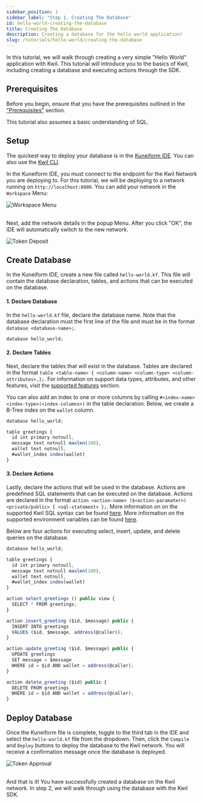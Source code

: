 ```yaml
---
sidebar_position: 1
sidebar_label: "Step 1. Creating The Database"
id: hello-world-creating-the-database
title: Creating The Database
description: Creating a database for the hello world application!
slug: /tutorials/hello-world/creating-the-database
---
```

In this tutorial, we will walk through creating a very simple "Hello World" application with Kwil. This tutorial will introduce you to the basics of Kwil, including creating a database and executing actions through the SDK.

## Prerequisites

Before you begin, ensure that you have the prerequisites outlined in the ["Prerequisites"](../../prerequisites.md) section.

This tutorial also assumes a basic understanding of SQL.

## Setup

The quickest way to deploy your database is in the [Kuneiform IDE](https://ide.kwil.com). You can also use the [Kwil CLI](/docs/kwil-cli/installation).

In the Kuneiform IDE, you must connect to the endpoint for the Kwil Network you are deploying to. For this tutorial, we will be deploying to a network running on `http://localhost:8080`. You can add your network in the `Workspace` Menu:

<div style={{ display: "flex", justifyContent: "center" }}>
  <img src={require("./assets/workspace-menu.png").default} alt="Workspace Menu" />
</div>
<br />

Next, add the network details in the popup Menu. After you click "OK", the IDE will automatically switch to the new network.

<div style={{ display: "flex", justifyContent: "center"  }}>
  <img src={require("./assets/add-workspace.png").default} alt="Token Deposit" />
</div>

## Create Database

In the Kuneiform IDE, create a new file called `hello-world.kf`. This file will contain the database declaration, tables, and actions that can be executed on the database.

#### 1. Declare Database
In the `hello-world.kf` file, declare the database name. Note that the database declaration must the first line of the file and must be in the format `database <database-name>;`.

```typescript title="hello-world.kf"
database hello_world;
```

#### 2. Declare Tables
Next, declare the tables that will exist in the database. Tables are declared in the format `table <table-name> { <column-name> <column-type> <column-attributes>,};`. For information on support data types, attributes, and other features, visit the [supported features](../../kuneiform/supported-features) section.

You can also add an index to one or more columns by calling `#<index-name> <index-type>(<index-columns>)` in the table declaration. Below, we create a B-Tree index on the `wallet` column.

```typescript title="hello-world.kf"
database hello_world;

table greetings {
  id int primary notnull,
  message text notnull maxlen(100),
  wallet text notnull,
  #wallet_index index(wallet)
}
```

#### 3. Declare Actions
Lastly, declare the actions that will be used in the database. Actions are predefined SQL statements that can be executed on the database. Actions are declared in the format `action <action-name> ($<action-paramater>) <private/public> { <sql-statement> };`. More information on on the supported Kwil SQL syntax can be found [here](/docs/category/sql-as-understood-by-kwil). More information on the supported environment variables can be found [here](../../kuneiform/dml#using-contextual-variables-in-actions).

Below are four actions for executing select, insert, update, and delete queries on the database.

```typescript title="hello-world.kf"
database hello_world;

table greetings {
  id int primary notnull,
  message text notnull maxlen(100),
  wallet text notnull,
  #wallet_index index(wallet)
}

action select_greetings () public view {
  SELECT * FROM greetings;
}

action insert_greeting ($id, $message) public {
  INSERT INTO greetings
  VALUES ($id, $message, address(@caller));
}

action update_greeting ($id, $message) public {
  UPDATE greetings 
  SET message = $message 
  WHERE id = $id AND wallet = address(@caller);
}

action delete_greeting ($id) public {
  DELETE FROM greetings 
  WHERE id = $id AND wallet = address(@caller);
}
```

## Deploy Database
Once the Kuneiform file is complete, toggle to the third tab in the IDE and select the `hello-world.kf` file from the dropdown. Then, click the `Compile` and `Deploy` buttons to deploy the database to the Kwil network. You will receive a confirmation message once the database is deployed.

<div style={{ display: "flex", justifyContent: "center", width: "75%", margin: "auto" }}>
  <img src={require("./assets/deploy-successful.png").default} alt="Token Approval" />
</div>
<br />

And that is it! You have successfully created a database on the Kwil network. In step 2, we will walk through using the database with the Kwil SDK.